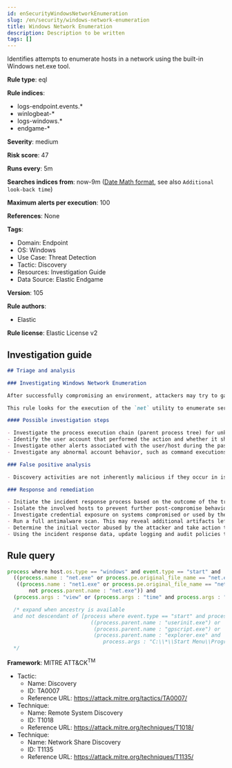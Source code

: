 ```yaml
---
id: enSecurityWindowsNetworkEnumeration
slug: /en/security/windows-network-enumeration
title: Windows Network Enumeration
description: Description to be written
tags: []
---
```


<div id="windows-network-enumeration"></div>

Identifies attempts to enumerate hosts in a network using the built-in Windows net.exe tool.

**Rule type**: eql

**Rule indices**: 

* logs-endpoint.events.*
* winlogbeat-*
* logs-windows.*
* endgame-*

**Severity**: medium

**Risk score**: 47

**Runs every**: 5m

**Searches indices from**: now-9m ([Date Math format](((ref))/common-options.html#date-math), see also <DocLink id="enSecurityRulesUiCreate" section="set-the-rules-schedule">`Additional look-back time`</DocLink>)

**Maximum alerts per execution**: 100

**References**: None

**Tags**: 

* Domain: Endpoint
* OS: Windows
* Use Case: Threat Detection
* Tactic: Discovery
* Resources: Investigation Guide
* Data Source: Elastic Endgame

**Version**: 105

**Rule authors**: 

* Elastic

**Rule license**: Elastic License v2

## Investigation guide

```markdown
## Triage and analysis

### Investigating Windows Network Enumeration

After successfully compromising an environment, attackers may try to gain situational awareness to plan their next steps. This can happen by running commands to enumerate network resources, users, connections, files, and installed security software.

This rule looks for the execution of the `net` utility to enumerate servers in the environment that hosts shared drives or printers. This information is useful to attackers as they can identify targets for lateral movements and search for valuable shared data.

#### Possible investigation steps

- Investigate the process execution chain (parent process tree) for unknown processes. Examine their executable files for prevalence, whether they are located in expected locations, and if they are signed with valid digital signatures.
- Identify the user account that performed the action and whether it should perform this kind of action.
- Investigate other alerts associated with the user/host during the past 48 hours.
- Investigate any abnormal account behavior, such as command executions, file creations or modifications, and network connections.

### False positive analysis

- Discovery activities are not inherently malicious if they occur in isolation. As long as the analyst did not identify suspicious activity related to the user or host, such alerts can be dismissed.

### Response and remediation

- Initiate the incident response process based on the outcome of the triage.
- Isolate the involved hosts to prevent further post-compromise behavior.
- Investigate credential exposure on systems compromised or used by the attacker to ensure all compromised accounts are identified. Reset passwords for these accounts and other potentially compromised credentials, such as email, business systems, and web services.
- Run a full antimalware scan. This may reveal additional artifacts left in the system, persistence mechanisms, and malware components.
- Determine the initial vector abused by the attacker and take action to prevent reinfection through the same vector.
- Using the incident response data, update logging and audit policies to improve the mean time to detect (MTTD) and the mean time to respond (MTTR).
```

## Rule query

```js
process where host.os.type == "windows" and event.type == "start" and
  ((process.name : "net.exe" or process.pe.original_file_name == "net.exe") or
   ((process.name : "net1.exe" or process.pe.original_file_name == "net1.exe") and
       not process.parent.name : "net.exe")) and
  (process.args : "view" or (process.args : "time" and process.args : "\\\\*"))

  /* expand when ancestry is available
  and not descendant of [process where event.type == "start" and process.name : "cmd.exe" and
                           ((process.parent.name : "userinit.exe") or
                            (process.parent.name : "gpscript.exe") or
                            (process.parent.name : "explorer.exe" and
                               process.args : "C:\\*\\Start Menu\\Programs\\Startup\\*.bat*"))]
  */

```

**Framework**: MITRE ATT&CK<sup>TM</sup>

* Tactic:
    * Name: Discovery
    * ID: TA0007
    * Reference URL: https://attack.mitre.org/tactics/TA0007/
* Technique:
    * Name: Remote System Discovery
    * ID: T1018
    * Reference URL: https://attack.mitre.org/techniques/T1018/
* Technique:
    * Name: Network Share Discovery
    * ID: T1135
    * Reference URL: https://attack.mitre.org/techniques/T1135/

